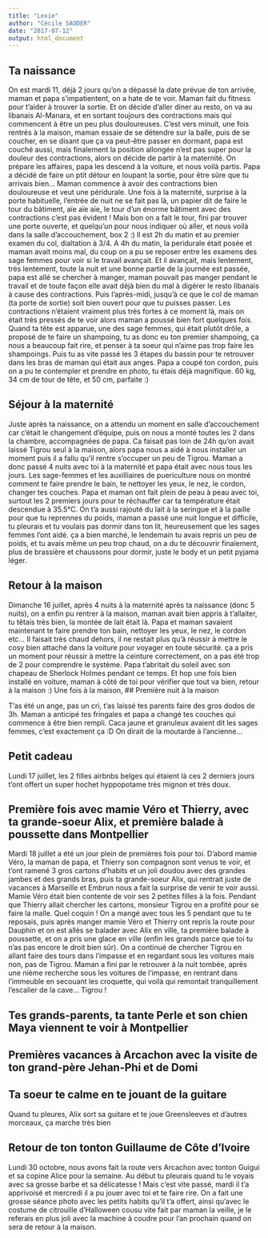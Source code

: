 ```yaml
---
title: "Lexie"
author: "Cécile SAUDER"
date: "2017-07-12"
output: html_document
---
```



## Ta naissance 
On est mardi 11, déjà 2 jours qu'on a dépassé la date prévue de ton arrivée, maman et papa s'impatientent, on a hate de te voir. Maman fait du fitness pour t'aider à trouver la sortie. Et on décide d'aller diner au resto, on va au libanais Al-Manara, et en sortant toujours des contractions mais qui commencent à être un peu plus douloureuses. C'est vers minuit, une fois rentrés à la maison, maman essaie de se détendre sur la balle, puis de se coucher, en se disant que ça va peut-être passer en dormant, papa est couché aussi, mais finalement la position allongée n'est pas super pour la douleur des contractions, alors on décide de partir à la maternité. On prépare les affaires, papa les descend à la voiture, et nous voilà partis. Papa a décidé de faire un ptit détour en loupant la sortie, pour être sûre que tu arrivais bien... Maman commence à avoir des contractions bien douloureuse et veut une péridurale. 
Une fois à la maternité, surprise à la porte habituelle, l'entrée de nuit ne se fait pas là, un papier dit de faire le tour du bâtiment, aïe aïe aïe, le tour d'un énorme bâtiment avec des contractions c'est pas évident ! Mais bon on a fait le tour, fini par trouver une porte ouverte, et quelqu'un pour nous indiquer où aller, et nous voilà dans la salle d'accouchement, box 2 :) 
Il est 2h du matin et au premier examen du col, dialtation à 3/4. A 4h du matin, la peridurale était posée et maman avait moins mal, du coup on a pu se reposer entre les examens des sage femmes pour voir si le travail avançait. Et il avançait, mais lentement, très lentement, toute la nuit et une bonne partie de la journée est passée, papa est allé se chercher à manger, maman pouvait pas manger pendant le travail et de toute façon elle avait déjà bien du mal à digérer le resto libanais à cause des contractions. Puis l'après-midi, jusqu'à ce que le col de maman (ta porte de sortie) soit bien ouvert pour que tu puisses passer. Les contractions n'étaient vraiment plus très fortes à ce moment là, mais on était très pressés de te voir alors maman a poussé bien fort quelques fois. Quand ta tête est apparue, une des sage femmes, qui était plutôt drôle, a proposé de te faire un shampoing, tu as donc eu ton premier shampoing, ça nous a beaucoup fait rire, et penser à ta soeur qui n'aime pas trop faire les shampoings.  Puis tu as vite passé les 3 étapes du  bassin pour te retrouver dans les bras de maman qui était aux anges. Papa a coupé ton cordon, puis on a pu te contempler et prendre en photo, tu étais déjà magnifique. 60 kg, 34 cm de tour de tête, et 50 cm, parfaite :) 

## Séjour à la maternité
Juste après ta naissance, on a attendu un moment en salle d'accouchement car c'était le changement d'équipe, puis on nous a monté toutes les 2 dans la chambre, accompagnées de papa. Ca faisait pas loin de 24h qu'on avait laissé Tigrou seul à la maison, alors papa nous a aidé à nous installer un moment puis il a fallu qu'il rentre s'occuper un peu de Tigrou. Maman a donc passé 4 nuits avec toi à la maternité et papa était avec nous tous les jours. Les sage-femmes et les auxilliaires de puericulture nous on montré comment te faire prendre le bain, te nettoyer les yeux, le nez, le cordon, changer tes couches. Papa et maman ont fait plein de peau à peau avec toi, surtout les 2 premiers jours pour te réchauffer car ta température était descendue à 35.5°C. On t'a aussi rajouté du lait à la seringue et à la paille pour que tu reprennes du poids, maman a passé une nuit longue et difficile, tu pleurais et tu voulais pas dormir dans ton lit, heureusement que les sages femmes l'ont aidé. ça a bien marché, le lendemain tu avais repris un peu de poids, et tu avais même un peu trop chaud, on a du te découvrir finalement, plus de brassière et chaussons pour dormir, juste le body et un petit pyjama léger. 
 

## Retour à la maison
Dimanche 16 juillet, après 4 nuits à la maternité après ta naissance (donc 5 nuits), on a enfin pu rentrer à la maison, maman avait bien appris à t'allaiter, tu têtais très bien, la montée de lait était là. Papa et maman savaient maintenant te faire prendre ton bain, nettoyer les yeux, le nez, le cordon etc... Il faisait très chaud dehors, il ne restait plus qu'à réussir à mettre le cosy bien attaché dans la voiture pour voyager en toute sécurité. ça a pris un moment pour réussir à mettre la ceinture correctement, on a pas été trop de 2 pour comprendre le système. Papa t'abritait du soleil avec son chapeau de Sherlock Holmes pendant ce temps. Et hop une fois bien installé en voiture, maman à côté de toi pour vérifier que tout va bien, retour à la maison :) 
Une fois à la maison, 
## Première nuit à la maison

T'as été un ange, pas un cri, t'as laissé tes parents faire des gros dodos de 3h. Maman a anticipé tes fringales et papa a changé tes couches qui commence à être bien rempli. Caca jaune et granuleux avaient dit les sages femmes, c'est exactement ça :D On dirait de la moutarde à l'ancienne... 

## Petit cadeau
Lundi 17 juillet, les 2 filles airbnbs belges qui étaient là ces 2 derniers jours t'ont offert un super hochet hyppopotame très mignon et très doux. 

## Première fois avec mamie Véro et Thierry, avec ta grande-soeur Alix, et première balade à poussette dans Montpellier
Mardi 18 juillet a été un jour plein de premières fois pour toi. D'abord mamie Véro, la maman de papa, et Thierry son compagnon sont venus te voir, et t'ont ramené 3 gros cartons d'habits et un joli doudou avec des grandes jambes et des grands bras, puis ta grande-soeur Alix, qui rentrait juste de vacances à Marseille et Embrun nous a fait la surprise de venir te voir aussi. Mamie Véro était bien contente de voir ses 2 petites filles à la fois. Pendant que Thierry allait chercher les cartons, monsieur Tigrou en a profité pour se faire la malle. Quel coquin ! On a mangé avec tous les 5 pendant que tu te reposais, puis après manger mamie Véro et Thierry ont repris la route pour Dauphin et on est allés se balader avec Alix en ville, ta première balade à poussette, et on a pris une glace en ville (enfin les grands parce que toi tu n'as pas encore le droit bien sûr). On a continué de chercher Tigrou en allant faire des tours dans l'impasse et en regardant sous les voitures mais non, pas de Tigrou. Maman a fini par le retrouver à la nuit tombée, après une nième recherche sous les voitures de l'impasse, en rentrant dans l'immeuble en secouant les croquette, qui voilà qui remontait tranquillement l'escalier de la cave... Tigrou ! 

## Tes grands-parents, ta tante Perle et son chien Maya viennent te voir à Montpellier


## Premières vacances à Arcachon avec la visite de ton grand-père Jehan-Phi et de Domi

## Ta soeur te calme en te jouant de la guitare
Quand tu pleures, Alix sort sa guitare et te joue Greensleeves et d'autres morceaux, ça marche très bien

## Retour de ton tonton Guillaume de Côte d'Ivoire
Lundi 30 octobre, nous avons fait la route vers Arcachon avec tonton Guigui et sa copine Alice pour la semaine. Au début tu pleurais quand tu le voyais avec sa grosse barbe et sa délicatesse ! Mais c'est vite passé, mardi il t'a apprivoisé et mercredi il a pu jouer avec toi et te faire rire. On a fait une grosse séance photo avec les petits habits qu'il t'a offert, ainsi qu'avec le costume de citrouille d'Halloween cousu vite fait par maman la veille, je le referais en plus joli avec la machine à coudre pour l'an prochain quand on sera de retour à la maison. 